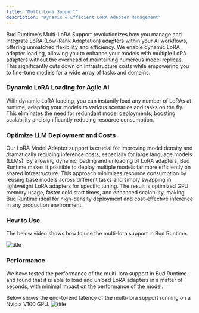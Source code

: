 ```yaml
---
title: "Multi-Lora Support"
description: "Dynamic & Efficient LoRA Adapter Management"
---
```



Bud Runtime's Multi-LoRA Support revolutionizes how you manage and integrate LoRA (Low-Rank Adaptation) adapters within your AI workflows, offering unmatched flexibility and efficiency. We enable dynamic LoRA adapter loading, allowing you to enhance your models with multiple LoRA adapters without the overhead of maintaining numerous model replicas. This significantly cuts down on infrastructure costs while empowering you to fine-tune models for a wide array of tasks and domains.


### Dynamic LoRA Loading for Agile AI

With dynamic LoRA loading, you can instantly load any number of LoRAs at runtime, adapting your models to various scenarios and tasks on the fly. This eliminates the need for redundant model deployments, boosting scalability and significantly reducing resource consumption.


### Optimize LLM Deployment and Costs

Our LoRA Model Adapter support is crucial for improving model density and dramatically reducing inference costs, especially for large language models (LLMs). By allowing dynamic loading and unloading of LoRA adapters, Bud Runtime makes it possible to deploy multiple models far more efficiently on shared infrastructure. This approach minimizes resource consumption by reusing base models across different tasks and simply swapping in lightweight LoRA adapters for specific tuning. The result is optimized GPU memory usage, faster cold start times, and enhanced scalability, making Bud Runtime ideal for high-density deployment and cost-effective inference in any production environment.


### How to Use

The below video shows how to use the multi-lora support in Bud Runtime.

![title](/images/lora-dashboard.png)

### Performance

We have tested the performance of the multi-lora support in Bud Runtime and found that it is able to load and unload LoRA adapters in a matter of seconds, with minimal impact on the performance of the model.

Below shows the end-to-end latency of the multi-lora support running on a Nvidia V100 GPU.
![title](/images/lora-chart.png)
